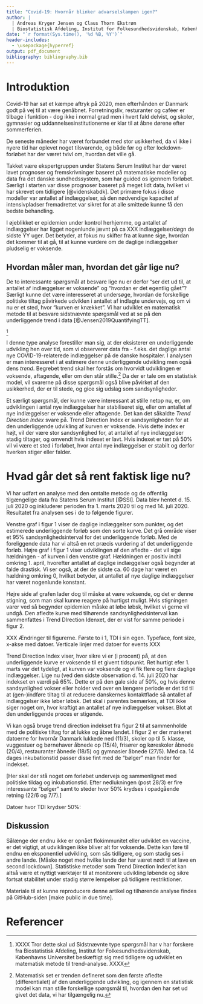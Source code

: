 ```yaml
---
title: "Covid-19: Hvornår blinker advarselslampen igen?"
author: | 
  | Andreas Kryger Jensen og Claus Thorn Ekstrøm
  | Biostatistisk Afdeling, Institut for Folkesundhedsvidenskab, Københavns Universitet 
date: "`r format(Sys.time(), '%d %B, %Y')`"
header-includes:
  - \usepackage{hyperref}
output: pdf_document
bibliography: bibliography.bib
---
```


# Introduktion

Covid-19 har sat et kæmpe aftryk på 2020, men efterhånden er 
Danmark godt på vej til at være genåbnet. Forretningsliv, resturanter og caféer er tilbage i funktion - dog ikke i normal grad men i hvert fald delvist, og skoler, gymnasier og uddannelsesinstitutionerne er klar til at åbne dørene efter sommerferien.

De seneste måneder har været forbundet med stor usikkerhed, da vi ikke i nyere tid har oplevet noget tilsvarende, og både før og efter lockdown-forløbet har der været tvivl om, hvordan det ville gå.

Takket være ekspertgruppen under Statens Serum Institut har der været lavet prognoser og fremskrivninger baseret på matematiske modeller og data fra det danske sundhedssystem, som har guided os igennem forløbet. 
Særligt i starten var disse prognoser baseret på meget lidt data, hvilket vi har skrevet om tidligere [@videnskabdk]. 
Det primære fokus i disse modeller var antallet af indlæggelser, så den nødvendige kapacitet af intensivpladser fremadrettet var sikret for at alle smittede kunne få den bedste behandling. 

I øjeblikket er epidemien under kontrol herhjemme, og antallet af indlæggelser har ligget nogenlunde jævnt på ca XXX indlæggelser/døgn de sidste YY uger. Det betyder, at fokus nu skifter fra at kunne sige, hvordan det kommer til at gå, til at kunne vurdere om de daglige indlæggelser pludselig er voksende.

## Hvordan måler man, hvordan det går lige nu?

De to interessante spørgsmål at besvare lige nu er derfor "ser det ud til, at antallet af indlæggelser er voksende" og "hvordan er det egentlig gået"? Særligt kunne det være interesseret at undersøge, hvordan de forskellige politiske tiltag påvirkede udviklen i antallet af indlagte undervejs, og om vi nu er et sted, hvor "kurven er knækket". Vi har udviklet en matematisk metode til at besvare sidstnævnte spørgsmål ved at se på den underliggende trend i data [@Jensen2019QuantifyingTT]. 


^[XXXX Tror dette skal ud
Sidstnævnte type spørgsmål har v
har forskere fra Biostatistisk Afdeling, Institut for Folkesundhedsvidenskab, Københavns Universitet beskæftigt sig med tidligere  og udviklet en matematisk metode til trend-analyse.
XXXX]



I denne type analyse forestiller man sig, at der eksisterer en underliggende udvikling hen over tid, som vi observerer data fra - f.eks. det daglige antal nye COVID-19-relaterede indlæggelser på de danske hospitaler. I analysen er man interesseret i at estimere denne underliggende udvikling men også dens *trend*. Begrebet trend skal her forstås om hvorvidt udviklingen er voksende, aftagende, eller om den står stille.^[Matematisk set er trenden defineret som den første afledte (differentialet) af den underliggende udvikling, og igennem en statistisk model kan man stille forskellige spørgsmål til, hvordan den har set ud givet det data, vi har tilgængelig nu.] Da der er tale om en statistisk model, vil svarerne på disse spørgsmål også blive påvirket af den usikkerhed, der er til stede, og gice sig udslag som sandsynligheder.

Et særligt spørgsmål, der kunne være interessant at stille netop nu, er, om udviklingen i antal nye indlæggelser har stabiliseret sig, eller om antallet af nye indlæggelser er voksende eller aftagende. Det kan det såkaldte *Trend Direction Index* svare på. Trend Direction Index er sandsynligheden for at den underliggende udvikling af kurven er voksende. Hvis dette index er højt, vil der være stor sandsynlighed for, at antallet af nye indlæggelser stadig tiltager, og omvendt hvis indexet er lavt. Hvis indexet er tæt på 50% vil vi være et sted i forløbet, hvor antal nye indlæggelser er stabilt og derfor hverken stiger eller falder.

# Hvad går det så rent faktisk lige nu?

Vi har udført en analyse med den omtalte metode og de offentlig tilgængelige data fra Statens Serum Institut [@SSI]. Data blev hentet d. 15. juli 2020 og inkluderer perioden fra 1. marts 2020 til og med 14. juli 2020. Resultatet fra analysen ses i de to følgende figurer.

\begin{figure}[htb]
\center\includegraphics{../analysis/covid19DK_fit}
\end{figure}

Venstre graf i figur 1 viser de daglige indlæggelser som punkter, og det estimerede underliggende forløb som den sorte kurve. Det grå område viser et 95% sandsynlighedsinterval for det underliggende forløb. Med de foreliggende data har vi altså en ret præcis vurdering af det underliggende forløb. Højre graf i figur 1 viser udviklingen af den afledte - det vil sige hældningen - af kurven i den venstre graf. Hældningen er positiv indtil omkring 1. april, hvorefter antallet af daglige indlæggelser også begynder at falde drastisk. Vi ser også, at der de sidste ca. 60 dage har været en hældning omkring 0, hvilket betyder, at antallet af nye daglige indlæggelser har været nogenlunde konstant. 

Højre side af grafen lader dog til måske at være voksende, og det er denne stigning, som man skal kunne reagere på hurtigst muligt. Hvis stigningen varer ved så begynder epidemien måske at løbe løbsk, hvilket vi gerne vil undgå. Den afledte kurve med tilhørende sandsynlighedsinterval kan sammenfattes i Trend DIrection Idenxet, der er vist for samme periode i figur 2.

\begin{figure}[htb]
\center\includegraphics{../analysis/covid19DK_fit}
\end{figure}

XXX Ændringer til figurerne. Første to i 1, TDI i sin egen. Typeface, font size, x-akse med datoer. Verticale linjer med datoer for events XXX

Trend Direction Index viser, hvor sikre vi er (i procent) på, at den underliggende kurve er voksende til et givent tidspunkt. Ret hurtigt efer 1. marts var det tydeligt, at kurven var voksende og vi fik flere og flere daglige indlæggelser. Lige nu (ved den sidste observation d. 14. juli 2020 har indekset en værdi på 65\%. Dette er på den gale side af 50\%, og hvis denne sandsynlighed vokser eller holder ved over en længere periode er det tid til at (gen-)indføre tiltag til at reducere danskernes kontaktflade så antallet af indlæggelser ikke løber løbsk. Det skal i parentes bemærkes, at TDI ikke siger noget om, hvor kraftigt an antallet af nye indlæggelser vokser. Blot at den underliggende proces er stigende.

Vi kan også bruge trend direction indekset fra figur 2 til at sammenholde med de politiske tiltag for at lukke og åbne landet. I figur 2 er der markeret datoerne for hvornår Danmark lukkede ned (11/3), skoler op til 5. klasse, vuggestuer og børnehaver åbnede op (15/4), frisører og køreskoler åbnede (20/4), restauranter åbnede (18/5) og gymnasier åbnede (27/5). Med ca. 14 dages inkubationstid passer disse fint med de "bølger" man finder for indekset.


[Her skal der stå noget om forløbet undervejs og sammenlignet med politiske tildag og inkubationstid. Efter nedlukningen (post 28/3) er fire interessante "bølger" samt to steder hvor 50\% krydses i opadgående retning (22/6 og 7/7).]

Datoer hvor TDI krydser 50\%:
\begin{verbatim}
> as.Date("2020-03-01") + round(uniroot.all(function(x) {
    approxfun(tPred, total$post[1,,5])(x) - 0.5
  }, c(0, 140)))
[1] "2020-03-03" "2020-03-27" "2020-06-11" "2020-06-22" "2020-07-07"
\end{verbatim}

## Diskussion

Sålænge der endnu ikke er opnået flokimmunitet eller udviklet en vaccine, er det vigtigt, at udviklingen ikke bliver alt for voksende. Dette kan føre til endnu en eksponentiel udvikling, som sås tidligere, og som stadig ses i andre lande. [Måske noget med hvilke lande der har været nødt til at lave en second lockdown]. Statistiske metoder som Trend Direction Index'et kan altså være et nyttigt værktøjer til at monitorere udvikling løbende og sikre fortsat stabilitet under stadig større lempelser på tidligere restriktioner.

Materiale til at kunne reproducere denne artikel og tilhørende analyse findes på GitHub-siden \url{https://github.com/aejensen/DK-COVID19-Trendiness} [make public in due time].

# Referencer

<div id="refs"></div>
